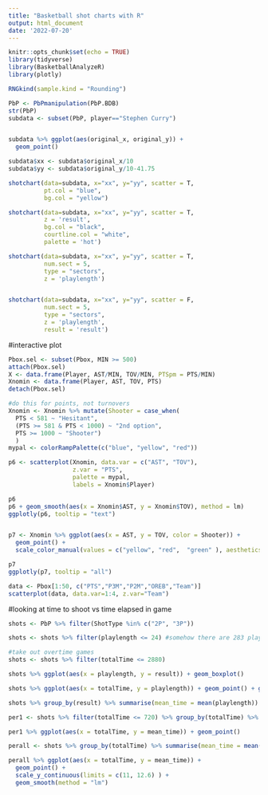 ```yaml
---
title: "Basketball shot charts with R"
output: html_document
date: '2022-07-20'
---
```


```r
knitr::opts_chunk$set(echo = TRUE)
library(tidyverse)
library(BasketballAnalyzeR)
library(plotly)

RNGkind(sample.kind = "Rounding")
```

```r

PbP <- PbPmanipulation(PbP.BDB)
str(PbP)
subdata <- subset(PbP, player=="Stephen Curry")


subdata %>% ggplot(aes(original_x, original_y)) +
  geom_point()

subdata$xx <- subdata$original_x/10
subdata$yy <- subdata$original_y/10-41.75

shotchart(data=subdata, x="xx", y="yy", scatter = T,
          pt.col = "blue",
          bg.col = "yellow")

shotchart(data=subdata, x="xx", y="yy", scatter = T, 
          z = 'result',
          bg.col = "black",
          courtline.col = "white",
          palette = 'hot')

shotchart(data=subdata, x="xx", y="yy", scatter = T, 
          num.sect = 5,
          type = "sectors",
          z = 'playlength')


shotchart(data=subdata, x="xx", y="yy", scatter = F, 
          num.sect = 5,
          type = "sectors",
          z = 'playlength',
          result = 'result')


```

#interactive plot
```r


Pbox.sel <- subset(Pbox, MIN >= 500)
attach(Pbox.sel)
X <- data.frame(Player, AST/MIN, TOV/MIN, PTSpm = PTS/MIN)
Xnomin <- data.frame(Player, AST, TOV, PTS)
detach(Pbox.sel)

#do this for points, not turnovers
Xnomin <- Xnomin %>% mutate(Shooter = case_when(
  PTS < 581 ~ "Hesitant",
  (PTS >= 581 & PTS < 1000) ~ "2nd option",
  PTS >= 1000 ~ "Shooter")
  )
mypal <- colorRampPalette(c("blue", "yellow", "red"))

p6 <- scatterplot(Xnomin, data.var = c("AST", "TOV"),
                  z.var = "PTS", 
                  palette = mypal,
                  labels = Xnomin$Player)

p6 
p6 + geom_smooth(aes(x = Xnomin$AST, y = Xnomin$TOV), method = lm)
ggplotly(p6, tooltip = "text")


p7 <- Xnomin %>% ggplot(aes(x = AST, y = TOV, color = Shooter)) +
  geom_point() +
  scale_color_manual(values = c("yellow", "red",  "green" ), aesthetics = "color")

p7
ggplotly(p7, tooltip = "all")

data <- Pbox[1:50, c("PTS","P3M","P2M","OREB","Team")]
scatterplot(data, data.var=1:4, z.var="Team")

```

#looking at time to shoot vs time elapsed in game
```r
shots <- PbP %>% filter(ShotType %in% c("2P", "3P"))

shots <- shots %>% filter(playlength <= 24) #somehow there are 283 plays longer than 24 seconds

#take out overtime games
shots <- shots %>% filter(totalTime <= 2880)

shots %>% ggplot(aes(x = playlength, y = result)) + geom_boxplot()

shots %>% ggplot(aes(x = totalTime, y = playlength)) + geom_point() + geom_smooth(method = "lm") + facet_wrap(~ result)

shots %>% group_by(result) %>% summarise(mean_time = mean(playlength))

per1 <- shots %>% filter(totalTime <= 720) %>% group_by(totalTime) %>% summarise(mean_time = mean(playlength))

per1 %>% ggplot(aes(x = totalTime, y = mean_time)) + geom_point()

perall <- shots %>% group_by(totalTime) %>% summarise(mean_time = mean(playlength))

perall %>% ggplot(aes(x = totalTime, y = mean_time)) +
  geom_point() + 
  scale_y_continuous(limits = c(11, 12.6) ) +
  geom_smooth(method = "lm")

```